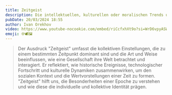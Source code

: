 ```yaml
---
title: Zeitgeist
description: Die intellektuellen, kulturellen oder moralischen Trends und Stimmungen, die eine bestimmte Zeit prägen.
pubDate: 20/03/2024 18:55
author: Ivan Orekhov
video: https://www.youtube-nocookie.com/embed/riCcfxhXt9o?si=WrD6vpyASW8G9yFK&amp;start=334
emoji: 🌐🕊️🖼️
---
```


> Der Ausdruck "Zeitgeist" umfasst die kollektiven Einstellungen, die zu einem bestimmten Zeitpunkt dominant sind
> und die Art und Weise beeinflussen, wie eine Gesellschaft ihre Welt betrachtet und interagiert.
> Er reflektiert, wie historische Ereignisse, technologischer Fortschritt und kulturelle Dynamiken zusammenwirken,
> um den sozialen Kontext und die Wertvorstellungen einer Zeit zu formen. "Zeitgeist" hilft uns,
> die Besonderheiten einer Epoche zu verstehen und wie diese die individuelle und kollektive Identität prägen.
